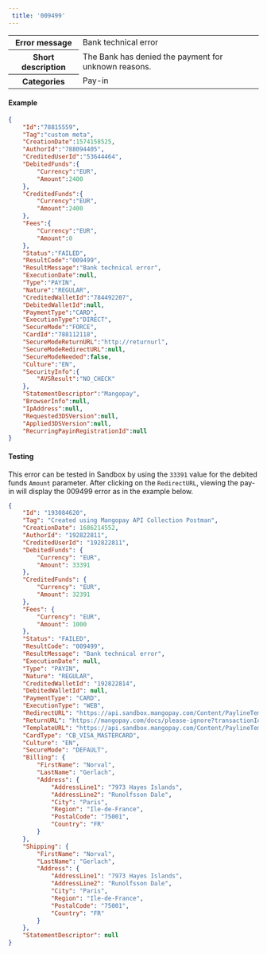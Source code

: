 ---  
 title: '009499'  
---  
  
<table>
    <tbody>
        <tr>
            <th class="header"><strong>Error message</strong></th>
            <td class="table-content">Bank technical error</td>
        </tr>
        <tr>
            <th class="header"><strong>Short description</strong></th>
            <td class="table-content">The Bank has denied the payment for unknown reasons.</td>
        </tr>
        <tr>
            <th class="header"><strong>Categories</strong></th>
            <td class="table-content">  
<div class="label">Pay-in</div>
</td>
        </tr>
    </tbody>
</table>  

#### Example  
```json API Response
{
    "Id":"78815559",
    "Tag":"custom meta",
    "CreationDate":1574158525,
    "AuthorId":"788094405",
    "CreditedUserId":"53644464",
    "DebitedFunds":{
        "Currency":"EUR",
        "Amount":2400
    },
    "CreditedFunds":{
        "Currency":"EUR",
        "Amount":2400
    },
    "Fees":{
        "Currency":"EUR",
        "Amount":0
    },
    "Status":"FAILED",
    "ResultCode":"009499",
    "ResultMessage":"Bank technical error",
    "ExecutionDate":null,
    "Type":"PAYIN",
    "Nature":"REGULAR",
    "CreditedWalletId":"784492207",
    "DebitedWalletId":null,
    "PaymentType":"CARD",
    "ExecutionType":"DIRECT",
    "SecureMode":"FORCE",
    "CardId":"788112118",
    "SecureModeReturnURL":"http://returnurl",
    "SecureModeRedirectURL":null,
    "SecureModeNeeded":false,
    "Culture":"EN",
    "SecurityInfo":{
        "AVSResult":"NO_CHECK"
    },
    "StatementDescriptor":"Mangopay",
    "BrowserInfo":null,
    "IpAddress":null,
    "Requested3DSVersion":null,
    "Applied3DSVersion":null,
    "RecurringPayinRegistrationId":null
}
```  

#### Testing  

This error can be tested in Sandbox by using the `33391` value for the debited funds `Amount` parameter. After clicking on the `RedirectURL`, viewing the pay-in will display the 009499 error as in the example below.  
```json API response
{
    "Id": "193084620",
    "Tag": "Created using Mangopay API Collection Postman",
    "CreationDate": 1686214552,
    "AuthorId": "192822811",
    "CreditedUserId": "192822811",
    "DebitedFunds": {
        "Currency": "EUR",
        "Amount": 33391
    },
    "CreditedFunds": {
        "Currency": "EUR",
        "Amount": 32391
    },
    "Fees": {
        "Currency": "EUR",
        "Amount": 1000
    },
    "Status": "FAILED",
    "ResultCode": "009499",
    "ResultMessage": "Bank technical error",
    "ExecutionDate": null,
    "Type": "PAYIN",
    "Nature": "REGULAR",
    "CreditedWalletId": "192822814",
    "DebitedWalletId": null,
    "PaymentType": "CARD",
    "ExecutionType": "WEB",
    "RedirectURL": "https://api.sandbox.mangopay.com/Content/PaylineTemplateWidget?rp=9ed6b0b27bf04eaeba394276d281bf44&transactionId=193084620&token=1xAZQ1vnRzgy53FeX2201686214553104",
    "ReturnURL": "https://mangopay.com/docs/please-ignore?transactionId=193084620",
    "TemplateURL": "https://api.sandbox.mangopay.com/Content/PaylineTemplateWidget?rp=9ed6b0b27bf04eaeba394276d281bf44&transactionId=193084620",
    "CardType": "CB_VISA_MASTERCARD",
    "Culture": "EN",
    "SecureMode": "DEFAULT",
    "Billing": {
        "FirstName": "Norval",
        "LastName": "Gerlach",
        "Address": {
            "AddressLine1": "7973 Hayes Islands",
            "AddressLine2": "Runolfsson Dale",
            "City": "Paris",
            "Region": "Ile-de-France",
            "PostalCode": "75001",
            "Country": "FR"
        }
    },
    "Shipping": {
        "FirstName": "Norval",
        "LastName": "Gerlach",
        "Address": {
            "AddressLine1": "7973 Hayes Islands",
            "AddressLine2": "Runolfsson Dale",
            "City": "Paris",
            "Region": "Ile-de-France",
            "PostalCode": "75001",
            "Country": "FR"
        }
    },
    "StatementDescriptor": null
}
```